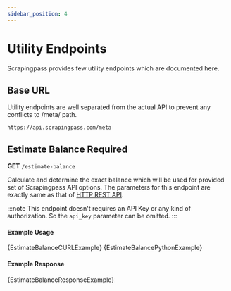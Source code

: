 ```yaml
---
sidebar_position: 4
---
```


# Utility Endpoints

Scrapingpass provides few utility endpoints which are documented here.



## Base URL

Utility endpoints are well separated from the actual API to prevent any conflicts to /meta/ path.

```
https://api.scrapingpass.com/meta
```

## Estimate Balance Required

**GET** `/estimate-balance`

Calculate and determine the exact balance which will be used for provided set of Scrapingpass API options. The parameters for this endpoint are exactly same as that of [HTTP REST API](/getting-started/scrapingpass-api#specifying-api-options).

:::note
This endpoint doesn't requires an API Key or any kind of authorization. So the `api_key` parameter can be omitted.
:::

#### Example Usage

<Tabs>
    <TabItem value="curl" label="cURL" default>
        <CodeBlock className="language-shell">{EstimateBalanceCURLExample}</CodeBlock>
    </TabItem>
    <TabItem value="python" label="Python">
        <CodeBlock className="language-python">{EstimateBalancePythonExample}</CodeBlock>
    </TabItem>
</Tabs>

#### Example Response

<CodeBlock className="language-json">{EstimateBalanceResponseExample}</CodeBlock>
